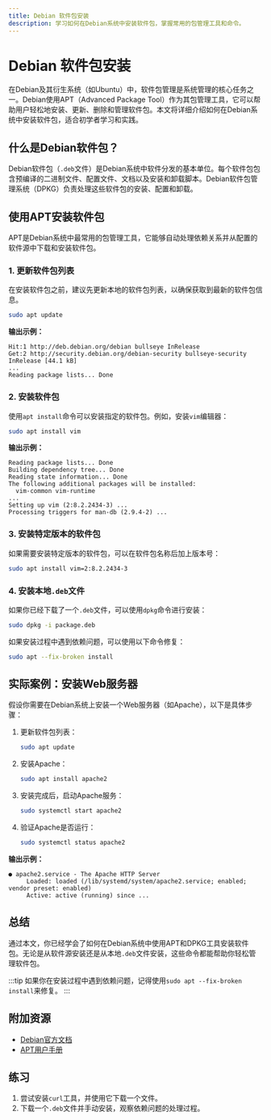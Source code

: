 ```yaml
---
title: Debian 软件包安装
description: 学习如何在Debian系统中安装软件包，掌握常用的包管理工具和命令。
---
```


# Debian 软件包安装

在Debian及其衍生系统（如Ubuntu）中，软件包管理是系统管理的核心任务之一。Debian使用APT（Advanced Package Tool）作为其包管理工具，它可以帮助用户轻松地安装、更新、删除和管理软件包。本文将详细介绍如何在Debian系统中安装软件包，适合初学者学习和实践。

## 什么是Debian软件包？

Debian软件包（`.deb`文件）是Debian系统中软件分发的基本单位。每个软件包包含预编译的二进制文件、配置文件、文档以及安装和卸载脚本。Debian软件包管理系统（DPKG）负责处理这些软件包的安装、配置和卸载。

## 使用APT安装软件包

APT是Debian系统中最常用的包管理工具，它能够自动处理依赖关系并从配置的软件源中下载和安装软件包。

### 1. 更新软件包列表

在安装软件包之前，建议先更新本地的软件包列表，以确保获取到最新的软件包信息。

```bash
sudo apt update
```

**输出示例：**

```
Hit:1 http://deb.debian.org/debian bullseye InRelease
Get:2 http://security.debian.org/debian-security bullseye-security InRelease [44.1 kB]
...
Reading package lists... Done
```

### 2. 安装软件包

使用`apt install`命令可以安装指定的软件包。例如，安装`vim`编辑器：

```bash
sudo apt install vim
```

**输出示例：**

```
Reading package lists... Done
Building dependency tree... Done
Reading state information... Done
The following additional packages will be installed:
  vim-common vim-runtime
...
Setting up vim (2:8.2.2434-3) ...
Processing triggers for man-db (2.9.4-2) ...
```

### 3. 安装特定版本的软件包

如果需要安装特定版本的软件包，可以在软件包名称后加上版本号：

```bash
sudo apt install vim=2:8.2.2434-3
```

### 4. 安装本地`.deb`文件

如果你已经下载了一个`.deb`文件，可以使用`dpkg`命令进行安装：

```bash
sudo dpkg -i package.deb
```

如果安装过程中遇到依赖问题，可以使用以下命令修复：

```bash
sudo apt --fix-broken install
```

## 实际案例：安装Web服务器

假设你需要在Debian系统上安装一个Web服务器（如Apache），以下是具体步骤：

1. 更新软件包列表：

   ```bash
   sudo apt update
   ```

2. 安装Apache：

   ```bash
   sudo apt install apache2
   ```

3. 安装完成后，启动Apache服务：

   ```bash
   sudo systemctl start apache2
   ```

4. 验证Apache是否运行：

   ```bash
   sudo systemctl status apache2
   ```

**输出示例：**

```
● apache2.service - The Apache HTTP Server
     Loaded: loaded (/lib/systemd/system/apache2.service; enabled; vendor preset: enabled)
     Active: active (running) since ...
```

## 总结

通过本文，你已经学会了如何在Debian系统中使用APT和DPKG工具安装软件包。无论是从软件源安装还是从本地`.deb`文件安装，这些命令都能帮助你轻松管理软件包。

:::tip
如果你在安装过程中遇到依赖问题，记得使用`sudo apt --fix-broken install`来修复。
:::

## 附加资源

- [Debian官方文档](https://www.debian.org/doc/)
- [APT用户手册](https://wiki.debian.org/Apt)

## 练习

1. 尝试安装`curl`工具，并使用它下载一个文件。
2. 下载一个`.deb`文件并手动安装，观察依赖问题的处理过程。
